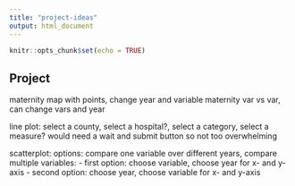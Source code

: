 ```yaml
---
title: "project-ideas"
output: html_document
---
```


```r
knitr::opts_chunk$set(echo = TRUE)
```

## Project

maternity map with points, change year and variable
maternity var vs var, can change vars and year

line plot: select a county, select a hospital?, select a category, select a measure? would need a wait and submit button so not too overwhelming

scatterplot: options: compare one variable over different years, compare multiple variables:
- first option: choose variable, choose year for x- and y-axis
- second option: choose year, choose variable for x- and y-axis

